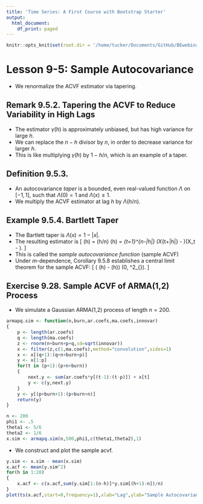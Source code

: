 ```yaml
---
title: 'Time Series: A First Course with Bootstrap Starter'
output:
  html_document:
    df_print: paged
---
```


```r
knitr::opts_knit$set(root.dir = '/home/tucker/Documents/GitHub/BEwebinar/Data')
```

# Lesson 9-5: Sample Autocovariance

- We renormalize the ACVF estimator via tapering.

## Remark 9.5.2. Tapering the ACVF to Reduce Variability in High Lags

- The estimator $\widetilde{\gamma} (h)$ is approximately unbiased, but has high variance
for large $h$.
- We can replace the $n-h$ divisor by $n$, in order to decrease variance for larger $h$.
- This is like multiplying $\widetilde{\gamma} (h)$ by $1 - h/n$, which is an example
of a taper.

## Definition 9.5.3.

- An autocovariance *taper* is a bounded, even real-valued function $\Lambda$ on $[-1,1]$,
such that $\Lambda (0) = 1$ and $\Lambda (x) \leq 1$. 
- We multiply the ACVF estimator at lag $h$ by $\Lambda (h/n)$.

## Example 9.5.4. Bartlett Taper

- The Bartlett taper is $\Lambda (x) = 1 - |x|$. 
- The resulting estimator is
\[
 \widehat{\gamma} (h) = \Lambda (h/n) \widetilde{\gamma} (h) = 
 \frac{1}{n} \sum_{t=1}^{n-|h|} (X_{t+|h|} - \overline{X})(X_t - \overline{X}).
\]
- This is called the *sample autocovariance function* (sample ACVF) 
- Under $m$-dependence, Corollary 9.5.8 establishes a central limit theorem for the sample ACVF:
  \[
   \sqrt{n} ( \widehat{\gamma} (h)  - \gamma (h)) \Rightarrow \mathcal{N} (0, \tau^2_{\infty}).
\]

## Exercise 9.28. Sample ACVF of ARMA(1,2) Process

- We simulate a Gaussian ARMA(1,2) process of length $n=200$.

```r
armapq.sim <- function(n,burn,ar.coefs,ma.coefs,innovar)
{
	p <- length(ar.coefs)
	q <- length(ma.coefs)
	z <- rnorm(n+burn+p+q,sd=sqrt(innovar))
	x <- filter(z,c(1,ma.coefs),method="convolution",sides=1)
	x <- x[(q+1):(q+n+burn+p)]
	y <- x[1:p]
	for(t in (p+1):(p+n+burn))
	{
		next.y <- sum(ar.coefs*y[(t-1):(t-p)]) + x[t]
		y <- c(y,next.y)
	}	
	y <- y[(p+burn+1):(p+burn+n)]
	return(y)
}

n <- 200
phi1 <- .5
theta1 <- 5/6
theta2 <- 1/6
x.sim <- armapq.sim(n,500,phi1,c(theta1,theta2),1)
```

- We construct and plot the sample acvf.

```r
y.sim <- x.sim - mean(x.sim)
x.acf <- mean(y.sim^2)
for(h in 1:20)
{
	x.acf <- c(x.acf,sum(y.sim[1:(n-h)]*y.sim[(h+1):n])/n)
}
plot(ts(x.acf,start=0,frequency=1),xlab="Lag",ylab="Sample Autocovariance",type="h")
```
